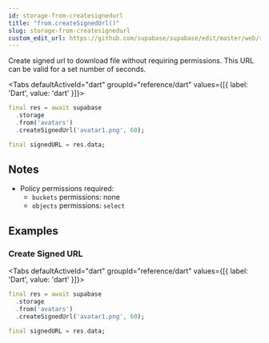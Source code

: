 ```yaml
---
id: storage-from-createsignedurl
title: "from.createSignedUrl()"
slug: storage-from-createsignedurl
custom_edit_url: https://github.com/supabase/supabase/edit/master/web/spec/dart.yml
---
```



Create signed url to download file without requiring permissions. This URL can be valid for a set number of seconds.


<Tabs
  defaultActiveId="dart"
  groupId="reference/dart"
  values={[{ label: 'Dart', value: 'dart' }]}>

<TabsPanel id="dart" label="dart">

```dart
final res = await supabase
  .storage
  .from('avatars')
  .createSignedUrl('avatar1.png', 60);

final signedURL = res.data;
```


</TabsPanel>

</Tabs>





## Notes

- Policy permissions required:
  - `buckets` permissions: none 
  - `objects` permissions: `select`










## Examples

### Create Signed URL



<Tabs
  defaultActiveId="dart"
  groupId="reference/dart"
  values={[{ label: 'Dart', value: 'dart' }]}>

<TabsPanel id="dart" label="dart">

```dart
final res = await supabase
  .storage
  .from('avatars')
  .createSignedUrl('avatar1.png', 60);

final signedURL = res.data;
```


</TabsPanel>

</Tabs>